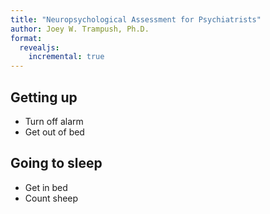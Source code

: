 ```yaml
---
title: "Neuropsychological Assessment for Psychiatrists"
author: Joey W. Trampush, Ph.D.
format: 
  revealjs:
    incremental: true 
---
```


## Getting up

- Turn off alarm
- Get out of bed

## Going to sleep

- Get in bed
- Count sheep
